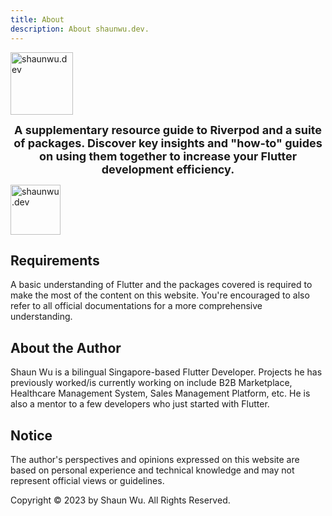 ```yaml
---
title: About
description: About shaunwu.dev.
---
```

<Image
  src="/assets/symbol.png"
  alt="shaunwu.dev"
  height="100"
/>

**<center><font size = "4">A supplementary resource guide to Riverpod and a suite of packages. Discover key insights and "how-to" guides on using them together to increase your Flutter development efficiency.</font></center>**

<Image
  src="/assets/components-row.png"
  alt="shaunwu.dev"
  height="80"
/>

## Requirements
A basic understanding of Flutter and the packages covered is required to make the most of the content on this website. You're encouraged to also refer to all official documentations for a more comprehensive understanding.

## About the Author
Shaun Wu is a bilingual Singapore-based Flutter Developer. Projects he has previously worked/is currently working on include B2B Marketplace, Healthcare Management System, Sales Management Platform, etc. He is also a mentor to a few developers who just started with Flutter.

## Notice
The author's perspectives and opinions expressed on this website are based on personal experience and technical knowledge and may not represent official views or guidelines.

Copyright &copy; 2023 by Shaun Wu. All Rights Reserved.
